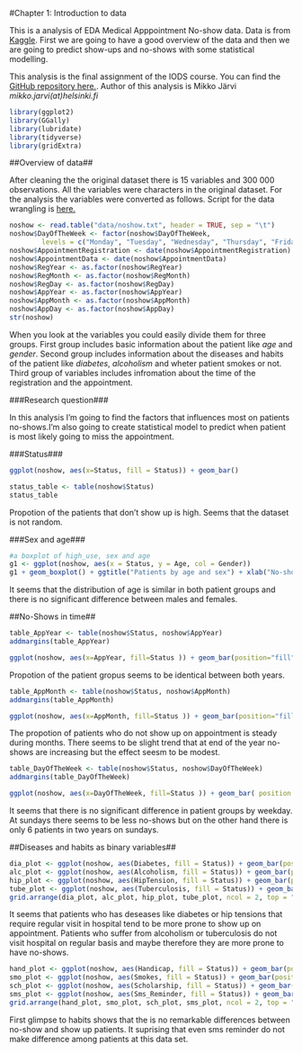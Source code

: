 #Chapter 1: Introduction to data

This is a analysis of EDA Medical Apppointment No-show data. Data is from [Kaggle](https://www.kaggle.com/joniarroba/noshowappointments). First we are going to have a good overview of the data and then we are going to predict show-ups and no-shows with some statistical modelling.

This analysis is the final assignment of the IODS course. You can find the [GitHub repository here.](https://github.com/mkkjrv/IODS-final). Author of this analysis is Mikko Järvi *mikko.jarvi(at)helsinki.fi*

```r
library(ggplot2)
library(GGally)
library(lubridate)
library(tidyverse)
library(gridExtra)
```

##Overview of data##

After cleaning the the original dataset there is 15 variables and 300 000 observations. All the variables were characters in the original dataset. For the analysis the variables were converted as follows. Script for the data wrangling is [here.](https://github.com/mkkjrv/IODS-final/blob/master/data/create_noshow.R)

```r
noshow <- read.table("data/noshow.txt", header = TRUE, sep = "\t")
noshow$DayOfTheWeek <- factor(noshow$DayOfTheWeek,
        levels = c("Monday", "Tuesday", "Wednesday", "Thursday", "Friday" , "Saturday", "Sunday"))
noshow$AppointmentRegistration <- date(noshow$AppointmentRegistration)
noshow$AppointmentData <- date(noshow$AppointmentData)
noshow$RegYear <- as.factor(noshow$RegYear)
noshow$RegMonth <- as.factor(noshow$RegMonth)
noshow$RegDay <- as.factor(noshow$RegDay)
noshow$AppYear <- as.factor(noshow$AppYear)
noshow$AppMonth <- as.factor(noshow$AppMonth)
noshow$AppDay <- as.factor(noshow$AppDay)
str(noshow)
```

When you look at the variables you could easily divide them for three groups. First group includes basic information about the patient like *age* and *gender*. Second group includes information about the diseases and habits of the patient like *diabetes*, *alcoholism* and wheter patient smokes or not. Third group of variables includes infromation about the time of the registration and the appointment.

###Research question###

In this analysis I'm going to find the factors that influences most on patients no-shows.I'm also going to create statistical model to predict when patient is most likely going to miss the appointment. 


###Status###

```r
ggplot(noshow, aes(x=Status, fill = Status)) + geom_bar()
``` 

```r
status_table <- table(noshow$Status)
status_table
```

Propotion of the patients that don't show up is high. Seems that the dataset is not random.

###Sex and age###
```r
#a boxplot of high_use, sex and age
g1 <- ggplot(noshow, aes(x = Status, y = Age, col = Gender))
g1 + geom_boxplot() + ggtitle("Patients by age and sex") + xlab("No-show and show up groups") + ylab("Age of patients")
```

It seems that the distribution of age is similar in both patient groups and there is no significant difference between males and females.

##No-Shows in time##

```r
table_AppYear <- table(noshow$Status, noshow$AppYear)
addmargins(table_AppYear)

ggplot(noshow, aes(x=AppYear, fill=Status )) + geom_bar(position="fill") + xlab("Propotions of patients by year")
```

Propotion of the patient gropus seems to be identical between both years.


```r
table_AppMonth <- table(noshow$Status, noshow$AppMonth)
addmargins(table_AppMonth)

ggplot(noshow, aes(x=AppMonth, fill=Status )) + geom_bar(position="fill") + xlab("Propotions of patients by month")
```

The propotion of patients who do not show up on appointment is steady during months. There seems to be slight trend that at end of the year no-shows are increasing but the effect seesm to be modest.


```r
table_DayOfTheWeek <- table(noshow$Status, noshow$DayOfTheWeek)
addmargins(table_DayOfTheWeek)

ggplot(noshow, aes(x=DayOfTheWeek, fill=Status )) + geom_bar( position = "fill") + xlab("Propotions of patients by weekday")
```

It seems that there is no significant difference in patient groups by weekday. At sundays there seems to be less no-shows but on the other hand there is only 6 patients in two years on sundays.

##Diseases and habits as binary variables##

```r
dia_plot <- ggplot(noshow, aes(Diabetes, fill = Status)) + geom_bar(position = "fill")
alc_plot <- ggplot(noshow, aes(Alcoholism, fill = Status)) + geom_bar(position = "fill")
hip_plot <- ggplot(noshow, aes(HipTension, fill = Status)) + geom_bar(position = "fill")
tube_plot <- ggplot(noshow, aes(Tuberculosis, fill = Status)) + geom_bar(position = "fill")
grid.arrange(dia_plot, alc_plot, hip_plot, tube_plot, ncol = 2, top = "Deseases as binary variables")
```

It seems that patients who has deseases like diabetes or hip tensions that require regular visit in hospital tend to be more prone to show up on appointment. Patients who suffer from alcoholism or tuberculosis do not visit hospital on regular basis and maybe therefore they are more prone to have no-shows.


```r
hand_plot <- ggplot(noshow, aes(Handicap, fill = Status)) + geom_bar(position = "fill")
smo_plot <- ggplot(noshow, aes(Smokes, fill = Status)) + geom_bar(position = "fill")
sch_plot <- ggplot(noshow, aes(Scholarship, fill = Status)) + geom_bar(position = "fill")
sms_plot <- ggplot(noshow, aes(Sms_Reminder, fill = Status)) + geom_bar(position = "fill")
grid.arrange(hand_plot, smo_plot, sch_plot, sms_plot, ncol = 2, top = "Habits as binary variables")
```

First glimpse to habits shows that the is no remarkable differences between no-show and show up patients. It suprising that even sms reminder do not make difference among patients at this data set.



